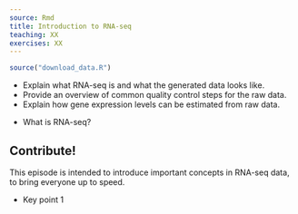 ```yaml
---
source: Rmd
title: Introduction to RNA-seq
teaching: XX
exercises: XX
---
```


```r
source("download_data.R")
```

::::::::::::::::::::::::::::::::::::::: objectives

- Explain what RNA-seq is and what the generated data looks like.
- Provide an overview of common quality control steps for the raw data.
- Explain how gene expression levels can be estimated from raw data.

::::::::::::::::::::::::::::::::::::::::::::::::::

:::::::::::::::::::::::::::::::::::::::: questions

- What is RNA-seq?

::::::::::::::::::::::::::::::::::::::::::::::::::

:::::::::::::::::::::::::::::::::::::::::  callout

## Contribute!

This episode is intended to introduce important concepts in RNA-seq data,
to bring everyone up to speed.


::::::::::::::::::::::::::::::::::::::::::::::::::

:::::::::::::::::::::::::::::::::::::::: keypoints

- Key point 1

::::::::::::::::::::::::::::::::::::::::::::::::::


